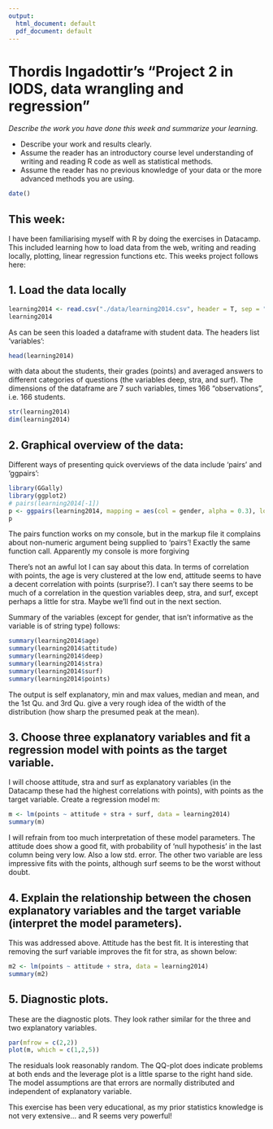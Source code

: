 ```yaml
---
output:
  html_document: default
  pdf_document: default
---
```

# Thordis Ingadottir's "Project 2 in IODS, data wrangling and regression"

*Describe the work you have done this week and summarize your learning.*

- Describe your work and results clearly. 
- Assume the reader has an introductory course level understanding of writing and reading R code as well as statistical methods.
- Assume the reader has no previous knowledge of your data or the more advanced methods you are using.

```r
date()
```

## This week:
I have been familiarising myself with R by doing the exercises in Datacamp. This included learning how to load data from the web, writing and reading locally, plotting, linear regression functions etc. This weeks project follows here:

## 1. Load the data locally 
```r
learning2014 <- read.csv("./data/learning2014.csv", header = T, sep = ",")
learning2014
```

As can be seen this loaded a dataframe with student data. The headers list 'variables':
```r
head(learning2014)
```
with data about the students, their grades (points) and averaged answers to different categories of questions (the variables deep, stra, and surf).
The dimensions of the dataframe are 7 such variables, times 166 "observations", i.e. 166 students.
```r
str(learning2014)
dim(learning2014)
```

## 2. Graphical overview of the data:
Different ways of presenting quick overviews of the data include 'pairs' and 'ggpairs':
```r
library(GGally)
library(ggplot2)
# pairs(learning2014[-1])
p <- ggpairs(learning2014, mapping = aes(col = gender, alpha = 0.3), lower = list(combo = wrap("facethist", bins = 20)))
p
```

The pairs function works on my console, but in the markup file it complains about non-numeric argument being supplied to 'pairs'! Exactly the same function call. Apparently my console is more forgiving

There's not an awful lot I can say about this data. In terms of correlation with points, the age is very clustered at the low end, attitude seems to have a decent correlation with points (surprise?). I can't say there seems to be much of a correlation in the question variables deep, stra, and surf, except perhaps a little for stra. Maybe we'll find out in the next section.

Summary of the variables (except for gender, that isn't informative as the variable is of string type) follows:
```r
summary(learning2014$age)
summary(learning2014$attitude)
summary(learning2014$deep)
summary(learning2014$stra)
summary(learning2014$surf)
summary(learning2014$points)
```
The output is self explanatory, min and max values, median and mean, and the 1st Qu. and 3rd Qu. give a very rough idea of the width of the distribution (how sharp the presumed peak at the mean).

## 3. Choose three explanatory variables and fit a regression model with points as the target variable.
I will choose attitude, stra and surf as explanatory variables (in the Datacamp these had the highest correlations with points), with points as the target variable. Create a regression model m:
```r
m <- lm(points ~ attitude + stra + surf, data = learning2014)
summary(m)
```
I will refrain from too much interpretation of these model parameters. The attitude does show a good fit, with probability of 'null hypothesis' in the last column being very low. Also a low std. error. The other two variable are less impressive fits with the points, although surf seems to be the worst without doubt.

## 4. Explain the relationship between the chosen explanatory variables and the target variable (interpret the model parameters).
This was addressed above. Attitude has the best fit. It is interesting that removing the surf variable improves the fit for stra, as shown below:
```r
m2 <- lm(points ~ attitude + stra, data = learning2014)
summary(m2)
```
## 5. Diagnostic plots.
These are the diagnostic plots. They look rather similar for the three and two explanatory variables.
```r
par(mfrow = c(2,2))
plot(m, which = c(1,2,5))
```

The residuals look reasonably random. The QQ-plot does indicate problems at both ends and the leverage plot is a little sparse to the right hand side. The model assumptions are that errors are normally distributed and independent of explanatory variable.

This exercise has been very educational, as my prior statistics knowledge is not very extensive... and R seems very powerful!

